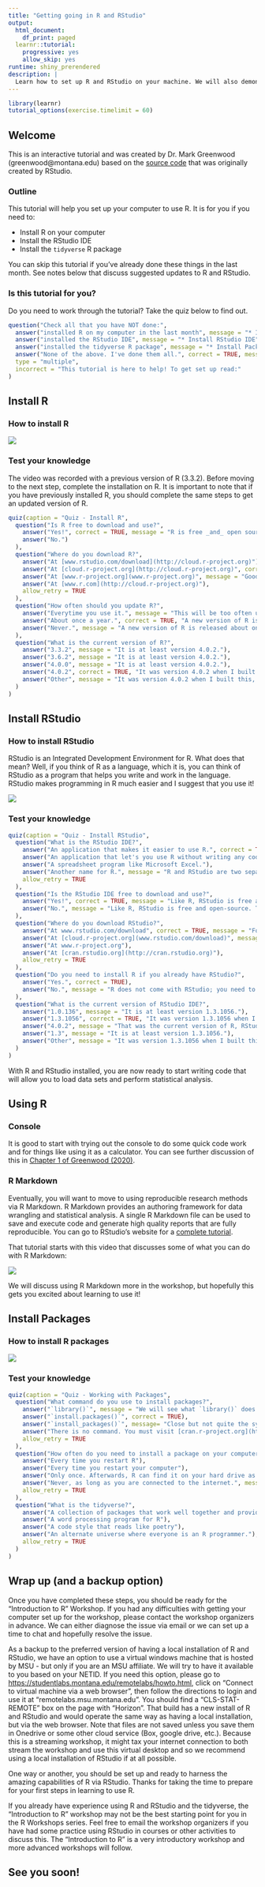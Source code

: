 ```yaml
---
title: "Getting going in R and RStudio"
output:
  html_document:
    df_print: paged
  learnr::tutorial:
    progressive: yes
    allow_skip: yes
runtime: shiny_prerendered
description: |
  Learn how to set up R and RStudio on your machine. We will also demonstrate how to install R packages from CRAN, and install the tidyverse package.
---
```


```r
library(learnr)
tutorial_options(exercise.timelimit = 60)
```

## Welcome

This is an interactive tutorial and was created by Dr. Mark Greenwood (greenwood@montana.edu) based on the [source code](https://github.com/rstudio/learnr/tree/master/inst/tutorials/ex-setup-r/ex-setup-r.Rmd) that was originally created by RStudio.

### Outline

This tutorial will help you set up your computer to use R. It is for you if you need to:

* Install R on your computer
* Install the RStudio IDE
* Install the `tidyverse` R package

You can skip this tutorial if you've already done these things in the last month. See notes below that discuss suggested updates to R and RStudio.

### Is this tutorial for you?

Do you need to work through the tutorial? Take the quiz below to find out.


```r
question("Check all that you have NOT done:",
  answer("installed R on my computer in the last month", message = "* Install R"),
  answer("installed the RStudio IDE", message = "* Install RStudio IDE"),
  answer("installed the tidyverse R package", message = "* Install Packages"),
  answer("None of the above. I've done them all.", correct = TRUE, message = "You can skip this tutorial!"),
  type = "multiple",
  incorrect = "This tutorial is here to help! To get set up read:"
)


```


## Install R

### How to install R

![](https://vimeo.com/203516510)

### Test your knowledge

The video was recorded with a previous version of R (3.3.2). Before moving to the next step, complete the installation on R. It is important to note that if you have previously installed R, you should complete the same steps to get an updated version of R. 


```r
quiz(caption = "Quiz - Install R",
  question("Is R free to download and use?",
    answer("Yes!", correct = TRUE, message = "R is free _and_ open source, which means that anyone can read, use, and copy the source code of the R language."),
    answer("No.")
  ),
  question("Where do you download R?",
    answer("At [www.rstudio.com/download](http://cloud.r-project.org)"),
    answer("At [cloud.r-project.org](http://cloud.r-project.org)", correct = TRUE, message = "You can also download R from [cran.r-project.org](http://cran.r-project.org)"),
    answer("At [www.r-project.org](www.r-project.org)", message = "Good try, but not exactly. www.r-project.org doesn't provide a download link, but it does provide a link to one of the websites above."),
    answer("At [www.r.com](http://cloud.r-project.org)"),
    allow_retry = TRUE
  ),
  question("How often should you update R?",
    answer("Everytime you use it.", message = "This will be too often unless you use R very rarely!"),
    answer("About once a year.", correct = TRUE, "A new version of R is released about once a year but sub-versions are released almost quarterly. Update your version of R if you encounter a bug that you cannot explain or it has been more than a year since you installed it."),
    answer("Never.", message = "A new version of R is released about once a year. I'll assume that you are using the newest version of R, which will be the fastest version with the fewest unexpected behaviors." )
  ),
  question("What is the current version of R?",
    answer("3.3.2", message = "It is at least version 4.0.2."),
    answer("3.6.2", message = "It is at least version 4.0.2."),
    answer("4.0.0", message = "It is at least version 4.0.2."),
    answer("4.0.2", correct = TRUE, "It was version 4.0.2 when I built this, but the current version might have a higher number (could be newer)."),
    answer("Other", message = "It was version 4.0.2 when I built this, but the current version might have a higher number (could be newer).")
  )
)

```

## Install RStudio

### How to install RStudio

RStudio is an Integrated Development Environment for R. What does that mean? Well, if you think of R as a language, which it is, you can think of RStudio as a program that helps you write and work in the language. RStudio makes programming in R much easier and I suggest that you use it!

![](https://vimeo.com/203516968)

### Test your knowledge

```r
quiz(caption = "Quiz - Install RStudio",
  question("What is the RStudio IDE?",
    answer("An application that makes it easier to use R.", correct = TRUE, message = "RStudio organizes your workspace and makes it easier to write, use, debug, and save R code. I highly recommend it and use it for all of my research and teaching and will support you through learning to use R."),
    answer("An application that let's you use R without writing any code.", message = "And thank goodness! Code provides a reproducible record of your work, which is essential for data science."),
    answer("A spreadsheet program like Microsoft Excel."),
    answer("Another name for R.", message = "R and RStudio are two separate things. R is a language, like English. Think of RStudio as a program that helps you use the language, kind of like how a word processing program helps you write in English."),
    allow_retry = TRUE
  ),
  question("Is the RStudio IDE free to download and use?",
    answer("Yes!", correct = TRUE, message = "Like R, RStudio is free and open-source. There do exist professional versions of RStudio, but individual users like you get access to all features you will need in the free version."),
    answer("No.", message = "Like R, RStudio is free and open-source. There do exist professional versions of RStudio, but individual users like you get access to all features you will need in the free version.")
  ),
  question("Where do you download RStudio?",
    answer("At www.rstudio.com/download", correct = TRUE, message = "For these tutorials, download and install the RStudio Desktop Open Source License."),
    answer("At [cloud.r-project.org](www.rstudio.com/download)", message = "This is where you download R, not RStudio."),
    answer("At www.r-project.org"),
    answer("At [cran.rstudio.org](http://cran.rstudio.org)"),
    allow_retry = TRUE
  ),
  question("Do you need to install R if you already have RStudio?",
    answer("Yes.", correct = TRUE),
    answer("No.", message = "R does not come with RStudio; you need to install R separately.")
  ),
  question("What is the current version of RStudio IDE?",
    answer("1.0.136", message = "It is at least version 1.3.1056."),
    answer("1.3.1056", correct = TRUE, "It was version 1.3.1056 when I built this, but the current version might have a higher number (could be newer)."),
    answer("4.0.2", message = "That was the current version of R, RStudio is at least version 1.3.1056."),
    answer("1.3", message = "It is at least version 1.3.1056."),
    answer("Other", message = "It was version 1.3.1056 when I built this, but the current version might have a higher number (could be newer).")
  )
)
```

With R and RStudio installed, you are now ready to start writing code that will allow you to load data sets and perform statistical analysis.

## Using R

### Console

It is good to start with trying out the console to do some quick code work and for things like using it as a calculator. You can see further discussion of this in [Chapter 1 of Greenwood (2020)](https://greenwood-stat.github.io/GreenwoodBookHTML/chapter1.html). 

### R Markdown

Eventually, you will want to move to using reproducible research methods via R Markdown. R Markdown provides an authoring framework for data wrangling and statistical analysis. A single R Markdown file can be used to save and execute code and 
generate high quality reports that are fully reproducible. You can go to RStudio's website for a [complete tutorial](https://rmarkdown.rstudio.com/lesson-1.html). 

That tutorial starts with this video that discusses some of what you can do with R Markdown:

![](https://vimeo.com/178485416)

We will discuss using R Markdown more in the workshop, but hopefully this gets you excited about learning to use it!


## Install Packages

### How to install R packages

![](https://vimeo.com/203516241)

### Test your knowledge

```r
quiz(caption = "Quiz - Working with Packages",
  question("What command do you use to install packages?",
    answer("`library()`", message = "We will see what `library()` does later."),
    answer("`install.packages()`", correct = TRUE),
    answer("`install_packages()`", message= "Close but not quite the syntax."),
    answer("There is no command. You must visit [cran.r-project.org](http://cran.r-project.org) and download packages manually.", message = "R makes it easy to download packages. You connect to the internet and then run one of the commands above."),
    allow_retry = TRUE
  ),
  question("How often do you need to install a package on your computer?",
    answer("Every time you restart R"),
    answer("Every time you restart your computer"),
    answer("Only once. Afterwards, R can find it on your hard drive as needed.", correct = TRUE),
    answer("Never, as long as you are connected to the internet.", message = "This could be true if you are using R over a cloud service. However, if you are using R locally on your own computer, you will need to install each package that you use on your computer."),
    allow_retry = TRUE
  ),
  question("What is the tidyverse?",
    answer("A collection of packages that work well together and provide tools for common data science tasks.", correct = TRUE, message = 'You can install all of the tidyverse packages at once with `install.packages("tidyverse")`.'),
    answer("A word processing program for R"),
    answer("A code style that reads like poetry"),
    answer("An alternate universe where everyone is an R programmer."),
    allow_retry = TRUE
  )
)
```

## Wrap up (and a backup option)

Once you have completed these steps, you should be ready for the "Introduction to R" Workshop. If you had any difficulties with getting your computer set up for the workshop, please contact the workshop organizers in advance. We can either diagnose the issue via email or we can set up a time to chat and hopefully resolve the issue. 

As a backup to the preferred version of having a local installation of R and RStudio, we have an option to use a virtual windows machine that is hosted by MSU - but only if you are an MSU affiliate. We will try to have it available to you based on your NETID. If you need this option, please go to  [https://studentlabs.montana.edu/remotelabs/howto.html](https://studentlabs.montana.edu/remotelabs/howto.html), click on "Connect to virtual machine via a web browser", then follow the directions to login and use it at "remotelabs.msu.montana.edu". You should find a "CLS-STAT-REMOTE" box on the page with "Horizon". That build has a new install of R and RStudio and would operate the same way as having a local installation, but via the web browser. Note that files are not saved unless you save them in Onedrive or some other cloud service (Box, google drive, etc.). Because this is a streaming workshop, it might tax your internet connection to both stream the workshop and use this virtual desktop and so we recommend using a local installation of RStudio if at all possible.

One way or another, you should be set up and ready to harness the amazing capabilities of R via RStudio. Thanks for taking the time to prepare for your first steps in learning to use R. 

If you already have experience using R and RStudio and the tidyverse, the "Introduction to R" workshop may not be the best starting point for you in the R Workshops series. Feel free to email the workshop organizers if you have had some practice using RStudio in courses or other activities to discuss this. The "Introduction to R" is a very introductory workshop and more advanced workshops will follow.

## See you soon!
